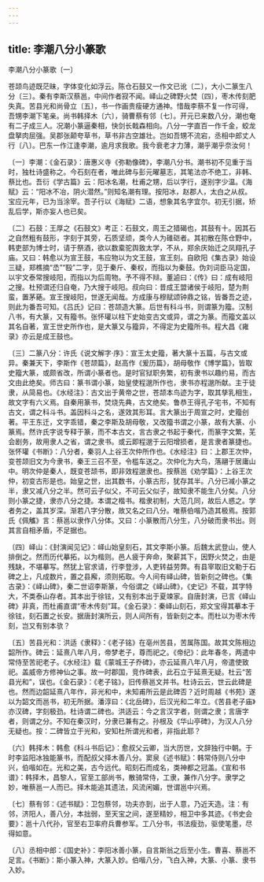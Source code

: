 ```yaml
---
---
---
```

title: 李潮八分小篆歌
---



李潮八分小篆歌〔一〕


苍颉鸟迹既茫昧，字体变化如浮云。陈仓石鼓又一作文已讹〔二〕，大小二篆生八分〔三〕。秦有李斯汉蔡邕，中间作者寂不闻。峄山之碑野火焚〔四〕，枣木传刻肥失真。苦县光和尚骨立〔五〕，书一作画贵瘦硬方通神。惜哉李蔡不复一作可得，吾甥李潮下笔亲。尚书韩择木〔六〕，骑曹蔡有邻〔七〕。开元已来数八分，潮也奄有二子成三人。况潮小篆逼秦相，快剑长戟森相向。八分一字直百一作千金，蛟龙盘拏肉屈强。吴郡张颠夸草书，草书非古空雄壮。岂如吾甥不流宕，丞相中郎丈人行〔八〕。巴东一作江逢李潮，逾月求我歌。我今衰老才力薄，潮乎潮乎奈汝何！

〔一〕李潮：《金石录》：唐惠义寺《弥勒像碑》，李潮八分书。潮书初不见重于当时，独杜诗盛称之。今石刻在者，唯此碑与彭元曜墓志，其笔法亦不绝工，非韩、蔡比也。吾衍《学古篇》云：阳冰名潮，杜甫之甥，后以字行，遂别字少温。《海赋》云：“阳冰不冶，阴火潜然。”则知名潮有理。按阳冰，赵郡人，太白之从叔。宝应元年，已为当涂宰。吾子行以《海赋》二语，想象其名字宜尔。初无引据，矫乱后学，斯亦妄人也已矣。

〔二〕石鼓：王厚之《石鼓文》考正：石鼓文，周王之猎碣也，其鼓有十。因其石之自然粗有鼓形，字刻于其旁，石质坚顽，类今人为碓硙者。其初散在陈仓野中，韩吏部为博士时，请于祭酒，欲以数槖驼舆致太学，不从，郑余庆始迁之凤翔孔子庙。又曰：韩愈以为宣王鼓，韦应物以为文王鼓，宣王刻。自欧阳《集古录》始设三疑，郑樵摘“㞼”“殹”二字，见于秦斤、秦权，而指以为秦鼓。伪刘词臣马定国，以宇文泰常搜岐阳，而指以为后周物。予不得不辩。董逌曰：《传》曰：成有岐阳之搜。杜预谓还归自奄，乃大搜于岐阳。叔向曰：昔成王盟诸侯于岐阳，楚为荆蛮，置茅蕝。宣王搜岐阳，世遂无闻哉。方成康与穆赋颂钟鼎之铭，皆番吾之迹，则此为番吾可知。《吕氏》记曰：苍颉造大篆。后世有科斗书，则谓篆为籀。汉制八书，有大篆，又有籀书。张怀瓘以柱下史始变古文或异，谓之为篆。而籀文盖以其名自著，宣王世史所作也，是大篆又与籀异，不得定为史籀所书。程大昌《雍录》亦云是成王鼓也。

〔三〕二篆八分：许氏《说文解字·序》：宣王太史籀，著大篆十五篇，与古文或异。秦兼天下，李斯作《苍颉篇》，赵高作《爰历篇》，胡母敬作《博学篇》，皆取史籀大篆，或颇省改，所谓小篆者也。是时官狱职务繁，初有隶书以趣约易，而古文由此绝矣。师古曰：篆书谓小篆，始皇使程邈所作也，隶书亦程邈所献。主于徒隶，从简易也。《水经注》：古文出于黄帝之世，苍颉本鸟迹为字，取其孳乳相生，故文字有六义焉。自秦用篆书，焚烧先典，古文绝矣。鲁恭王得孔子宅书，不知有古文，谓之科斗书。盖因科斗之名，遂效其形耳。言大篆出于周宣之时，史籀创著。平王东迁，文字乖错，秦之李斯及胡母敬，又改籀书谓之小篆，故有大篆、小篆焉。然许氏字说专释于篆，而不本古文，言古隶之书起于秦代，而篆字文繁，芜会剧务，故用隶人之省，谓之隶书。或云即程邈于云阳增损者，是言隶者篆捷也。张怀瓘《书断》：八分者，秦羽人上谷王次仲所作也。《水经注》曰：上郡王次仲，变苍颉旧文为今隶书，秦王三召不至，令槛车送之。次仲化为大鸟，落翮于居庸山中。明次仲是秦人，既变苍颉书，即非效程邈隶也。按蔡邕《劝学篇》：上谷王次仲，初变古形是也。始皇之世，出其数书，小篆古形，犹存其半。八分已减小篆之半，隶又减八分之半。然可云子似父，不可云父似子，故知隶不能生八分矣。八分则小篆之捷，隶亦八分之捷。本谓之楷书。楷隶初制，大范几同，故后人惑之。学者务之，盖其岁深。渐若八字分散，故又名之曰八分。唯蔡伯喈乃造其极焉。按郭氏《佩觿》言：蔡邕以隶作八分体。又曰：小篆散而八分生，八分破而隶书出。则其言自相矛盾，不足据也。

〔四〕峄山：《封演闻见记》：峄山始皇刻石，其文李斯小篆。后魏太武登山，使人排倒之。然而历代摹拓，以为楷则。邑人疲于奔命，聚薪其下，因野火焚之，由是残缺，不堪摹写。然犹上官求请，行李登涉，人吏转益劳弊。有县宰取旧文勒于石碑之上，凡成数片，置之县廨，须则拓取。今人间有峄山碑，皆新刻之碑也。《集古录》：《峄山碑》，秦二世诏李斯篆，今俗谓之《峄山碑》，《史记》不载，其字特大，不类泰山存者。其本出于徐铉，又有别本出于夏竦家。自唐封演，已言《峄山碑》非真，而杜甫直谓“枣木传刻”耳。《金石录》：秦峄山刻石，郑文宝得其摹本于徐铉，刻石置之长安。据唐封演所云，则人间所有，皆新刻之本。而杜以为枣木传刻，岂又有别本欤？

〔五〕苦县光和：洪适《隶释》：《老子铭》在亳州苦县，苦属陈国。故其文陈相边韶所作。碑云：延熹八年八月，帝梦老子，尊而祀之。《帝纪》：此年春冬，两遣中常侍至苦祀老子。《水经注》载《蒙城王子乔碑》，亦云延熹八年八月，帝遣使致祀。盖威帝方修神仙之事。故一时郡国，竞作碑表，此石立于延熹无疑。杜云“苦县光和”，误也。《金石录》：《老子铭》，旧传蔡邕文并书。杜诗云云，世云此碑是也。然而边韶延熹八年作，非光和中，未知甫所云是此碑否？近时周越《书苑》遂以为韶文而邕书，初无所据。潘淳曰：《北岳碑》，后汉光和二年立。《苦县老子庙》亦汉碑，字刻极劲。杜诗谓二碑也。洪适云：今之言汉字者，则谓之隶；言唐字者，则谓之分。不知在秦汉时，分隶已兼有之。孙根及《华山亭碑》，为汉人八分无疑也。按：二碑皆立于光和，安知杜所谓光和者，非指此耶？

〔六〕韩择木：韩愈《科斗书后记》：愈叔父云卿，当大历世，文辞独行中朝。于时李监阳冰独能篆书，而配叔父择木善八分。窦泉《述书赋》：韩常侍则八分中兴，伯喈如在。光和之美，古今远代。昭刻石而成名，类神都之冠盖。《宣和书谱》：韩择木，昌黎人，官至工部尚书，散骑常侍，工隶，兼作八分字。隶学之妙，唯蔡邕一人而已。择木能追其遗法，风流闲媚，世谓邕中兴焉。

〔七〕蔡有邻：《述书赋》：卫包蔡邻，功夫亦到，出于人意，乃近天造。注：有邻，济阳人，善八分，本拙弱，至天宝之间，遂至精妙，相卫中多其迹。《书史会要》：邕十八代孙，官至右卫率府兵曹参军。工八分书，书法瘦劲，驱使笔墨，尽得如意。

〔八〕丞相中郎：《国史补》：李阳冰善小篆，自言斯翁之后至小生。曹喜、蔡邕不足言。《书断》：斯小篆入神，大篆入妙。伯喈八分，飞白入神，大篆、小篆、隶书入妙。